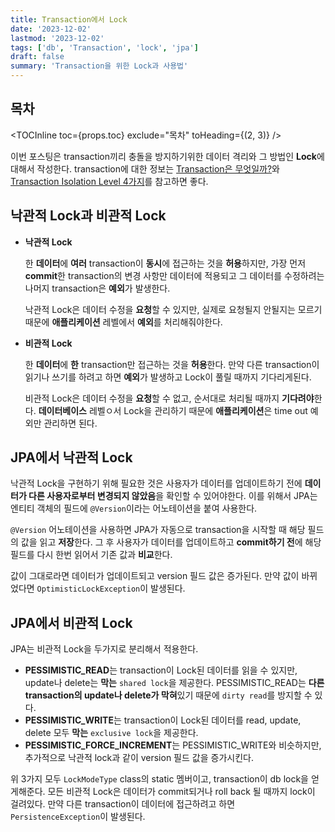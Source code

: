 ```yaml
---
title: Transaction에서 Lock
date: '2023-12-02'
lastmod: '2023-12-02'
tags: ['db', 'Transaction', 'lock', 'jpa']
draft: false
summary: 'Transaction을 위한 Lock과 사용법'
---
```


## 목차

<TOCInline toc={props.toc} exclude="목차" toHeading={(2, 3)} />

이번 포스팅은 transaction끼리 충돌을 방지하기위한 데이터 격리와 그 방법인 **Lock**에대해서 작성한다. transaction에 대한 정보는
[Transaction은 무엇일까?](/blog/db/what-is-transaction)와 [Transaction Isolation Level 4가지](/blog/db/transaction-isolation)를 참고하면 좋다.

## 낙관적 Lock과 비관적 Lock

- **낙관적 Lock**

  한 **데이터**에 **여러** transaction이 **동시**에 접근하는 것을 **허용**하지만,
  가장 먼저 **commit**한 transaction의 변경 사항만 데이터에 적용되고
  그 데이터를 수정하려는 나머지 transaction은 **예외**가 발생한다.

  낙관적 Lock은 데이터 수정을 **요청**할 수 있지만, 실제로 요청될지 안될지는 모르기 때문에 **애플리케이션** 레벨에서 **예외**를 처리해줘야한다.

- **비관적 Lock**

  한 **데이터**에 **한** transaction만 접근하는 것을 **허용**한다.
  만약 다른 transaction이 읽기나 쓰기를 하려고 하면 **예외**가 발생하고 Lock이 풀릴 때까지 기다리게된다.

  비관적 Lock은 데이터 수정을 **요청**할 수 없고, 순서대로 처리될 때까지 **기다려야**한다. **데이터베이스** 레벨ㅇ서 Lock을 관리하기 때문에 **애플리케이션**은 time out 예외만 관리하면 된다.

## JPA에서 낙관적 Lock

낙관적 Lock을 구현하기 위해 필요한 것은 사용자가 데이터를 업데이트하기 전에 **데이터가 다른 사용자로부터 변경되지 않았음**을 확인할 수 있어야한다.
이를 위해서 JPA는 엔티티 객체의 필드에 `@Version`이라는 어노테이션을 붙여 사용한다.

`@Version` 어노테이션을 사용하면 JPA가 자동으로 transaction을 시작할 때 해당 필드의 값을 읽고 **저장**한다.
그 후 사용자가 데이터를 업데이트하고 **commit하기 전**에 해당 필드를 다시 한번 읽어서 기존 값과 **비교**한다.

값이 그대로라면 데이터가 업데이트되고 version 필드 값은 증가된다. 만약 값이 바뀌었다면 `OptimisticLockException`이 발생된다.

## JPA에서 비관적 Lock

JPA는 비관적 Lock을 두가지로 분리해서 적용한다.

- **PESSIMISTIC_READ**는 transaction이 Lock된 데이터를 읽을 수 있지만, update나 delete는 **막는** `shared lock`을 제공한다.
  PESSIMISTIC_READ는 **다른 transaction의 update나 delete가 막혀**있기 때문에 `dirty read`를 방지할 수 있다.
- **PESSIMISTIC_WRITE**는 transaction이 Lock된 데이터를 read, update, delete 모두 **막는** `exclusive lock`을 제공한다.
- **PESSIMISTIC_FORCE_INCREMENT**는 PESSIMISTIC_WRITE와 비슷하지만, 추가적으로 낙관적 lock과 같이 version 필드 값을 증가시킨다.

위 3가지 모두 `LockModeType` class의 static 멤버이고, transaction이 db lock을 얻게해준다.
모든 비관적 Lock은 데이터가 commit되거나 roll back 될 때까지 lock이 걸려있다.
만약 다른 transaction이 데이터에 접근하려고 하면 `PersistenceException`이 발생된다.
